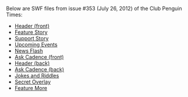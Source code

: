 Below are SWF files from issue #353 (July 26, 2012) of the Club Penguin Times:

*[[Media:News353HeaderFront.swf|Header (front)]]
*[[Media:News353FeatureStory.swf|Feature Story]]
*[[Media:News353SupportStory.swf|Support Story]]
*[[Media:News353UpcomingEvents.swf|Upcoming Events]]
*[[Media:News353NewsFlash.swf|News Flash]]
*[[Media:News353AskAuntArcticFront.swf|Ask Cadence (front)]]
*[[Media:News353HeaderBack.swf|Header (back)]]
*[[Media:News353AskAuntArcticBack.swf|Ask Cadence (back)]]
*[[Media:News353JokesAndRiddles.swf|Jokes and Riddles]]
*[[Media:News353SecretOverlay.swf|Secret Overlay]]
*[[Media:News353FeatureMore.swf|Feature More]]
